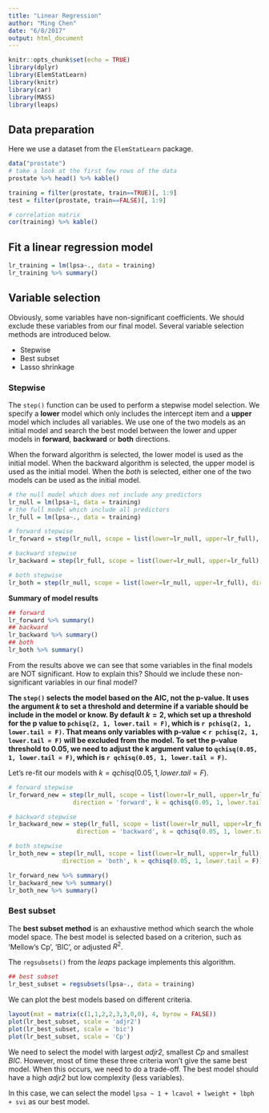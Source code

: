 ```yaml
---
title: "Linear Regression"
author: "Ming Chen"
date: "6/8/2017"
output: html_document
---
```


```r
knitr::opts_chunk$set(echo = TRUE)
library(dplyr)
library(ElemStatLearn)
library(knitr)
library(car)
library(MASS)
library(leaps)
```


## Data preparation

Here we use a dataset from the `ElemStatLearn` package.

```r
data("prostate") 
# take a look at the first few rows of the data
prostate %>% head() %>% kable()

training = filter(prostate, train==TRUE)[, 1:9]
test = filter(prostate, train==FALSE)[, 1:9]

# correlation matrix
cor(training) %>% kable()
```


## Fit a linear regression model

```r
lr_training = lm(lpsa~., data = training)
lr_training %>% summary()
```

## Variable selection

Obviously, some variables have non-significant coefficients. We should exclude these variables from our final model. Several variable selection methods are introduced below.

* Stepwise
* Best subset
* Lasso shrinkage

### Stepwise

The `step()` function can be used to perform a stepwise model selection. We specify a **lower** model which only includes the intercept item and a **upper** model which includes all variables. We use one of the two models as an initial model and search the best model between the lower and upper models in **forward**, **backward** or **both** directions.

When the forward algorithm is selected, the lower model is used as the initial model. When the backward algorithm is selected, the upper model is used as the initial model. When the *both* is selected, either one of the two models can be used as the initial model.

```r
# the null model which does not include any predictors
lr_null = lm(lpsa~1, data = training)
# the full model which include all predictors
lr_full = lm(lpsa~., data = training)

# forward stepwise
lr_forward = step(lr_null, scope = list(lower=lr_null, upper=lr_full), direction = 'forward')

# backward stepwise
lr_backward = step(lr_full, scope = list(lower=lr_null, upper=lr_full), direction = 'backward')

# both stepwise
lr_both = step(lr_null, scope = list(lower=lr_null, upper=lr_full), direction = 'both')
```


**Summary of model results**

```r
## forward
lr_forward %>% summary()
## backward
lr_backward %>% summary()
## both
lr_both %>% summary()
```


From the results above we can see that some variables in the final models are NOT significant. How to explain this? Should we include these non-significant variables in our final model?

**The `step()` selects the model based on the AIC, not the p-value. It uses the argument $k$ to set a threshold and determine if a variable should be include in the model or know. By default $k = 2$, which set up a threshold for the p value to `pchisq(2, 1, lower.tail = F)`, which is `r pchisq(2, 1, lower.tail = F)`. That means only variables with p-value < `r pchisq(2, 1, lower.tail = F)` will be excluded from the model. To set the p-value threshold to 0.05, we need to adjust the k argument value to `qchisq(0.05, 1, lower.tail = F)`, which is `r qchisq(0.05, 1, lower.tail = F)`.**

Let's re-fit our models with $k = qchisq(0.05, 1, lower.tail = F)$.

```r
# forward stepwise
lr_forward_new = step(lr_null, scope = list(lower=lr_null, upper=lr_full), 
                  direction = 'forward', k = qchisq(0.05, 1, lower.tail = F))

# backward stepwise
lr_backward_new = step(lr_full, scope = list(lower=lr_null, upper=lr_full), 
                   direction = 'backward', k = qchisq(0.05, 1, lower.tail = F))

# both stepwise
lr_both_new = step(lr_null, scope = list(lower=lr_null, upper=lr_full), 
               direction = 'both', k = qchisq(0.05, 1, lower.tail = F))
```

```r
lr_forward_new %>% summary()
lr_backward_new %>% summary()
lr_both_new %>% summary()
```


### Best subset

The **best subset method** is an exhaustive method which search the whole model space. The best model is selected based on a criterion, such as 'Mellow's Cp', 'BIC', or adjusted $R^2$.

The `regsubsets()` from the *leaps* package implements this algorithm.

```r
## best subset
lr_best_subset = regsubsets(lpsa~., data = training)
```

We can plot the best models based on different criteria.

```r
layout(mat = matrix(c(1,1,2,2,3,3,0,0), 4, byrow = FALSE))
plot(lr_best_subset, scale = 'adjr2')
plot(lr_best_subset, scale = 'bic')
plot(lr_best_subset, scale = 'Cp')
```

We need to select the model with largest *adjr2*, smallest *Cp* and smallest *BIC*. However, most of time these three criteria won't give the same best model. When this occurs, we need to do a trade-off. The best model should have a high *adjr2* but low complexity (less variables).

In this case, we can select the model `lpsa ~ 1 + lcavol + lweight + lbph + svi` as our best model. 

